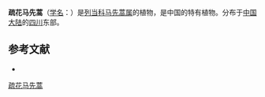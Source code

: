 {{Speciesbox
| name = 疏花马先蒿
| status = 
| status_system = 
| image =
| genus = Pedicularis
| species = laxiflora
| authority = Franch.
}}

'''疏花马先蒿'''（[[学名|学名]]：{{lang|la|''Pedicularis laxiflora''}}）是[[列当科|列当科]][[马先蒿属|马先蒿属]]的植物，是中国的特有植物。分布于[[中国大陆|中国大陆]]的[[四川|四川]]东部。

== 参考文献 ==
<div class="references-small">
* {{FRPS|疏花马先蒿}}
</div>
{{Taxonbar|from=Q15351219}}

[[Category:马先蒿属|疏花马先蒿]]


{{植物小作品}}